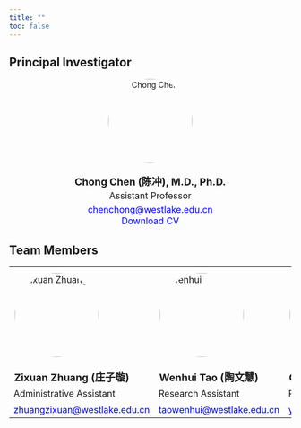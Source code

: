 ```yaml
---
title: ""
toc: false
---
```


```{=html}
<style>
  footer {
    position: fixed;
    bottom: -50px;
    left: 0;
    width: 100%; /* Ensure the footer spans the entire page */
    background-color: black;
    text-align: left;
    padding: 10px 0;
    color: white;
    font-size: 14px;
    border-top: 1px solid rgba(0, 0, 0, 0.1);
    transition: transform 0.5s ease-in-out;
  }

  body {
    margin: 0; /* Remove any default margin that might interfere */
  }

  footer.show {
    transform: translateY(-50px); /* Bring footer into view */
  }
</style>
```

```{=html}
<script>
  document.addEventListener("scroll", function () {
    const footer = document.querySelector("footer");
    const scrollHeight = document.documentElement.scrollHeight;
    const scrollPosition = window.innerHeight + window.scrollY;

    // Check if the user has scrolled to the bottom
    if (scrollPosition >= scrollHeight) {
      footer.classList.add("show");
    } else {
      footer.classList.remove("show");
    }
  });
</script>
```

<footer>Chen Lab \| Westlake © 2025 Hangzhou, Zhejiang Province, China</footer>

## Principal Investigator

::: {style="text-align: center;"}
<img src="images/chong_chen.jpg" alt="Chong Chen" width="150" style="border-radius: 50%; margin-bottom: 5px;"/>

<h3 style="margin: 0; font-size: 18px;">
    Chong Chen (陈冲), M.D., Ph.D.
</h3>

<p style="margin: 3px 0 0 0; font-size: 16px; font-weight: normal;">
    Assistant Professor
</p>

<p style="margin: 5px 0 0 0; font-size: 16px;">
    <a href="mailto:chenchong@westlake.edu.cn" style="text-decoration: none; color: blue;">
        chenchong@westlake.edu.cn
    </a>
</p>

<p style="margin: 0 0 0 0; font-size: 16px;">
    <a href="files/CV_Chen_updated_01152025.pdf" style="text-decoration: none; color: blue;" download>
        Download CV
    </a>
</p>
:::

<!-- Add new members' info below -->

## Team Members

::: {style="text-align: center;"}
<table style="border-collapse: collapse; width: 100%; border: none;">
    <tr style="border: none;">
        <td style="border: none; padding: 10px;">
            <img src="images/zixuan.jpg" alt="Zixuan Zhuang" width="150" style="border-radius: 50%; margin-bottom: 10px;"/>
        </td>
        <td style="border: none; padding: 10px;">
        <img src="images/Wenhui.jpg" alt="Wenhui" width="150" style="border-radius: 50%; margin-bottom: 10px;"/>
        </td>
        <td style="border: none; padding: 10px;">
        <img src="images/Yangchan.jpg" alt="Yangchan" width="150" style="border-radius: 50%; margin-bottom: 10px;"/>
        </td>
    </tr>
    <tr style="border: none;">
        <td style="border: none; font-size: 18px; font-weight: bold;">Zixuan Zhuang (庄子璇)</td>
        <td style="border: none; font-size: 18px; font-weight: bold;">Wenhui Tao (陶文慧) </td>
        <td style="border: none; font-size: 18px; font-weight: bold;">Chan Yang (杨婵)</td>
    </tr>
    <tr style="border: none;">
        <td style="border: none; font-size: 16px; font-weight: normal;">Administrative Assistant</td>
        <td style="border: none; font-size: 16px; font-weight: normal;">Research Assistant</td>
        <td style="border: none; font-size: 16px; font-weight: normal;">Research Assistant</td>
    </tr>
    <tr style="border: none;">
        <td style="border: none; padding-top: 5px;">
            <a href="mailto:zhuangzixuan@westlake.edu.cn" style="text-decoration: none; color: blue; font-size: 16px;">
                zhuangzixuan@westlake.edu.cn
            </a>
        </td>
        <td style="border: none; padding-top: 5px;">
            <a href="mailto:taowenhui@westlake.edu.cn" style="text-decoration: none; color: blue; font-size: 16px;">
                taowenhui@westlake.edu.cn
            </a>
        </td>
        <td style="border: none; padding-top: 5px;">
            <a href="mailto:yangchan72@westlake.edu.cn" style="text-decoration: none; color: blue; font-size: 16px;">
                yangchan72@westlake.edu.cn
            </a>
          </td>
    </tr>
</table>
:::



<!--
## PhD Students

## Visiting students
-->

